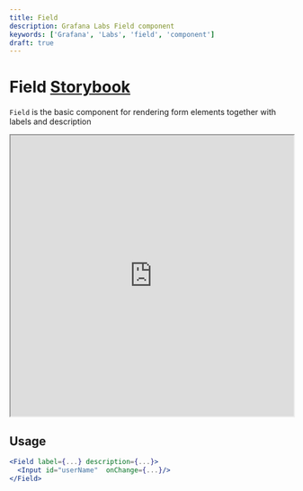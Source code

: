 ```yaml
---
title: Field
description: Grafana Labs Field component
keywords: ['Grafana', 'Labs', 'field', 'component']
draft: true
---
```



# Field <Badge text='draft' color='orange'></Badge> <a href='https://developers.grafana.com/ui/latest/index.html?path=/story/forms-field--horizontal-layout' target='_blank' className='header-links'>Storybook <Icon name="external-link-alt"/> </a>

`Field` is the basic component for rendering form elements together with labels and description

<iframe
  src="https://developers.grafana.com/ui/latest/index.html?path=/story/forms-field--horizontal-layout&full=1&shortcuts=false&singleStory=true"
  width="100%"
  height="500px"
></iframe>

## Usage

```jsx
<Field label={...} description={...}>
  <Input id="userName"  onChange={...}/>
</Field>
```
